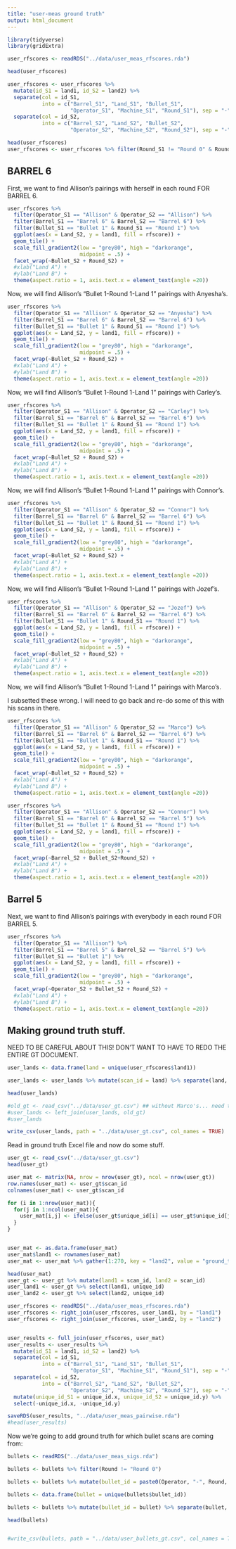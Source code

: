 ```yaml
---
title: "user-meas ground truth"
output: html_document
---
```



```r
library(tidyverse)
library(gridExtra)

```


```r
user_rfscores <- readRDS("../data/user_meas_rfscores.rda")

head(user_rfscores)

user_rfscores <- user_rfscores %>% 
  mutate(id_S1 = land1, id_S2 = land2) %>% 
  separate(col = id_S1, 
           into = c("Barrel_S1", "Land_S1", "Bullet_S1", 
                    "Operator_S1", "Machine_S1", "Round_S1"), sep = "-") %>% 
  separate(col = id_S2, 
           into = c("Barrel_S2", "Land_S2", "Bullet_S2", 
                    "Operator_S2", "Machine_S2", "Round_S2"), sep = "-")

head(user_rfscores)
user_rfscores <- user_rfscores %>% filter(Round_S1 != "Round 0" & Round_S2 != "Round 0")

```


## BARREL 6  

First, we want to find Allison's pairings with herself in each round FOR BARREL 6.  

```r
user_rfscores %>%
  filter(Operator_S1 == "Allison" & Operator_S2 == "Allison") %>% 
  filter(Barrel_S1 == "Barrel 6" & Barrel_S2 == "Barrel 6") %>% 
  filter(Bullet_S1 == "Bullet 1" & Round_S1 == "Round 1") %>% 
  ggplot(aes(x = Land_S2, y = land1, fill = rfscore)) +
  geom_tile() +
  scale_fill_gradient2(low = "grey80", high = "darkorange", 
                       midpoint = .5) +
  facet_wrap(~Bullet_S2 + Round_S2) +
  #xlab("Land A") +
  #ylab("Land B") +
  theme(aspect.ratio = 1, axis.text.x = element_text(angle =20))
```


Now, we will find Allison's "Bullet 1-Round 1-Land 1" pairings with Anyesha's.  


```r
user_rfscores %>%
  filter(Operator_S1 == "Allison" & Operator_S2 == "Anyesha") %>% 
  filter(Barrel_S1 == "Barrel 6" & Barrel_S2 == "Barrel 6") %>% 
  filter(Bullet_S1 == "Bullet 1" & Round_S1 == "Round 1") %>% 
  ggplot(aes(x = Land_S2, y = land1, fill = rfscore)) +
  geom_tile() +
  scale_fill_gradient2(low = "grey80", high = "darkorange", 
                       midpoint = .5) +
  facet_wrap(~Bullet_S2 + Round_S2) +
  #xlab("Land A") +
  #ylab("Land B") +
  theme(aspect.ratio = 1, axis.text.x = element_text(angle =20))
```



Now, we will find Allison's "Bullet 1-Round 1-Land 1" pairings with Carley's.  


```r
user_rfscores %>%
  filter(Operator_S1 == "Allison" & Operator_S2 == "Carley") %>% 
  filter(Barrel_S1 == "Barrel 6" & Barrel_S2 == "Barrel 6") %>% 
  filter(Bullet_S1 == "Bullet 1" & Round_S1 == "Round 1") %>% 
  ggplot(aes(x = Land_S2, y = land1, fill = rfscore)) +
  geom_tile() +
  scale_fill_gradient2(low = "grey80", high = "darkorange", 
                       midpoint = .5) +
  facet_wrap(~Bullet_S2 + Round_S2) +
  #xlab("Land A") +
  #ylab("Land B") +
  theme(aspect.ratio = 1, axis.text.x = element_text(angle =20))
```

Now, we will find Allison's "Bullet 1-Round 1-Land 1" pairings with Connor's.  


```r
user_rfscores %>%
  filter(Operator_S1 == "Allison" & Operator_S2 == "Connor") %>% 
  filter(Barrel_S1 == "Barrel 6" & Barrel_S2 == "Barrel 6") %>% 
  filter(Bullet_S1 == "Bullet 1" & Round_S1 == "Round 1") %>% 
  ggplot(aes(x = Land_S2, y = land1, fill = rfscore)) +
  geom_tile() +
  scale_fill_gradient2(low = "grey80", high = "darkorange", 
                       midpoint = .5) +
  facet_wrap(~Bullet_S2 + Round_S2) +
  #xlab("Land A") +
  #ylab("Land B") +
  theme(aspect.ratio = 1, axis.text.x = element_text(angle =20))
```

Now, we will find Allison's "Bullet 1-Round 1-Land 1" pairings with Jozef's.  


```r
user_rfscores %>%
  filter(Operator_S1 == "Allison" & Operator_S2 == "Jozef") %>% 
  filter(Barrel_S1 == "Barrel 6" & Barrel_S2 == "Barrel 6") %>% 
  filter(Bullet_S1 == "Bullet 1" & Round_S1 == "Round 1") %>% 
  ggplot(aes(x = Land_S2, y = land1, fill = rfscore)) +
  geom_tile() +
  scale_fill_gradient2(low = "grey80", high = "darkorange", 
                       midpoint = .5) +
  facet_wrap(~Bullet_S2 + Round_S2) +
  #xlab("Land A") +
  #ylab("Land B") +
  theme(aspect.ratio = 1, axis.text.x = element_text(angle =20))
```

Now, we will find Allison's "Bullet 1-Round 1-Land 1" pairings with Marco's.  


I subsetted these wrong. I will need to go back and re-do some of this with his scans in there.  

```r
user_rfscores %>%
  filter(Operator_S1 == "Allison" & Operator_S2 == "Marco") %>% 
  filter(Barrel_S1 == "Barrel 6" & Barrel_S2 == "Barrel 6") %>% 
  filter(Bullet_S1 == "Bullet 1" & Round_S1 == "Round 1") %>% 
  ggplot(aes(x = Land_S2, y = land1, fill = rfscore)) +
  geom_tile() +
  scale_fill_gradient2(low = "grey80", high = "darkorange", 
                       midpoint = .5) +
  facet_wrap(~Bullet_S2 + Round_S2) +
  #xlab("Land A") +
  #ylab("Land B") +
  theme(aspect.ratio = 1, axis.text.x = element_text(angle =20))
```



```r
user_rfscores %>%
  filter(Operator_S1 == "Allison" & Operator_S2 == "Connor") %>% 
  filter(Barrel_S1 == "Barrel 6" & Barrel_S2 == "Barrel 5") %>% 
  filter(Bullet_S1 == "Bullet 1" & Round_S1 == "Round 1") %>% 
  ggplot(aes(x = Land_S2, y = land1, fill = rfscore)) +
  geom_tile() +
  scale_fill_gradient2(low = "grey80", high = "darkorange", 
                       midpoint = .5) +
  facet_wrap(~Barrel_S2 + Bullet_S2+Round_S2) +
  #xlab("Land A") +
  #ylab("Land B") +
  theme(aspect.ratio = 1, axis.text.x = element_text(angle =20))
```



## Barrel 5  

Next, we want to find Allison's pairings with everybody in each round FOR BARREL 5.  

```r
user_rfscores %>%
  filter(Operator_S1 == "Allison") %>% 
  filter(Barrel_S1 == "Barrel 5" & Barrel_S2 == "Barrel 5") %>% 
  filter(Bullet_S1 == "Bullet 1") %>% 
  ggplot(aes(x = Land_S2, y = land1, fill = rfscore)) +
  geom_tile() +
  scale_fill_gradient2(low = "grey80", high = "darkorange", 
                       midpoint = .5) +
  facet_wrap(~Operator_S2 + Bullet_S2 + Round_S2) +
  #xlab("Land A") +
  #ylab("Land B") +
  theme(aspect.ratio = 1, axis.text.x = element_text(angle =20))
```



## Making ground truth stuff.


NEED TO BE CAREFUL ABOUT THIS! DON'T WANT TO HAVE TO REDO THE ENTIRE GT DOCUMENT. 


```r
user_lands <- data.frame(land = unique(user_rfscores$land1))

user_lands <- user_lands %>% mutate(scan_id = land) %>% separate(land, into = c("Barrel", "Land", "Bullet", "Operator", "Machine", "Round"), sep = "-")

head(user_lands)

#old_gt <- read_csv("../data/user_gt.csv") ## without Marco's... need to add his GT in. 
#user_lands <- left_join(user_lands, old_gt)
#user_lands

write_csv(user_lands, path = "../data/user_gt.csv", col_names = TRUE) 
```

Read in ground truth Excel file and now do some stuff.  


```r

user_gt <- read_csv("../data/user_gt.csv")
head(user_gt)

user_mat <- matrix(NA, nrow = nrow(user_gt), ncol = nrow(user_gt))
row.names(user_mat) <- user_gt$scan_id
colnames(user_mat) <- user_gt$scan_id

for (i in 1:nrow(user_mat)){
  for(j in 1:ncol(user_mat)){
    user_mat[i,j] <- ifelse(user_gt$unique_id[i] == user_gt$unique_id[j], "Same Source", "Different Source")
  }
}


user_mat <- as.data.frame(user_mat)
user_mat$land1 <- rownames(user_mat)
user_mat <- user_mat %>% gather(1:270, key = "land2", value = "ground_truth")

head(user_mat)
user_gt <- user_gt %>% mutate(land1 = scan_id, land2 = scan_id)
user_land1 <- user_gt %>% select(land1, unique_id)
user_land2 <- user_gt %>% select(land2, unique_id)

user_rfscores <- readRDS("../data/user_meas_rfscores.rda")
user_rfscores <- right_join(user_rfscores, user_land1, by = "land1")
user_rfscores <- right_join(user_rfscores, user_land2, by = "land2")


user_results <- full_join(user_rfscores, user_mat)
user_results <- user_results %>% 
  mutate(id_S1 = land1, id_S2 = land2) %>% 
  separate(col = id_S1, 
           into = c("Barrel_S1", "Land_S1", "Bullet_S1", 
                    "Operator_S1", "Machine_S1", "Round_S1"), sep = "-") %>% 
  separate(col = id_S2, 
           into = c("Barrel_S2", "Land_S2", "Bullet_S2", 
                    "Operator_S2", "Machine_S2", "Round_S2"), sep = "-") %>%
  mutate(unique_id_S1 = unique_id.x, unique_id_S2 = unique_id.y) %>%
  select(-unique_id.x, -unique_id.y)

saveRDS(user_results, "../data/user_meas_pairwise.rda")
#head(user_results)
```



Now we're going to add ground truth for which bullet scans are coming from: 

```r
bullets <- readRDS("../data/user_meas_sigs.rda")

bullets <- bullets %>% filter(Round != "Round 0") 

bullets <- bullets %>% mutate(bullet_id = paste0(Operator, "-", Round, "-", Barrel, "-", Bullet))

bullets <- data.frame(bullet = unique(bullets$bullet_id))

bullets <- bullets %>% mutate(bullet_id = bullet) %>% separate(bullet, into = c("Operator", "Round", "Barrel", "Bullet"), sep = "-")

head(bullets)


#write_csv(bullets, path = "../data/user_bullets_gt.csv", col_names = TRUE) 
```

